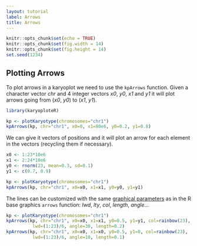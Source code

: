 ```yaml
---
layout: tutorial
label: Arrows
title: Arrows
---
```



```r
knitr::opts_chunk$set(echo = TRUE)
knitr::opts_chunk$set(fig.width = 14)
knitr::opts_chunk$set(fig.height = 14)
set.seed(1234)
```

## Plotting Arrows

To plot arrows in a karyoplot we need to use the `kpArrows` function. Given a
character vector _chr_ and 4 integer vectors _x0_, _y0_, _x1_ and _y1_ it 
will plot arrows going from (_x0_, _y0_) to (_x1_, _y1_).

```r

library(karyoploteR)

kp <- plotKaryotype(chromosomes="chr1")
kpArrows(kp, chr="chr1", x0=0, x1=80e6, y0=0.2, y1=0.8)

```

We can give it vectors of positions and it will plot an arrow for each element 
in the vectors (recycling them if necessary).

```r

x0 <- 1:23*10e6
x1 <- 2:24*10e6
y0 <- rnorm(23, mean=0.3, sd=0.1)
y1 <- c(0.7, 0.9)

kp <- plotKaryotype(chromosomes="chr1")
kpArrows(kp, chr="chr1", x0=x0, x1=x1, y0=y0, y1=y1)

```

The lines can be customized with the same 
[graphical parameters](https://www.rdocumentation.org/packages/graphics/topics/par)
as in the R base graphics `arrows` function: _lwd_, _lty_, _col_, _length_,
_angle_...

```r
kp <- plotKaryotype(chromosomes="chr1")
kpArrows(kp, chr="chr1", x0=x0, x1=x1, y0=0.5, y1=y1, col=rainbow(23), 
          lwd=(1:23)/6, angle=30, length=0.2)
kpArrows(kp, chr="chr1", x0=x0, x1=x0, y0=0.5, y1=0, col=rainbow(23), 
          lwd=(1:23)/6, angle=10, length=0.1)

```





